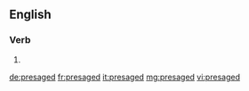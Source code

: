 ==English==

===Verb===
{{head|en|verb form}}

# {{en-past of|presage}}

[[de:presaged]]
[[fr:presaged]]
[[it:presaged]]
[[mg:presaged]]
[[vi:presaged]]